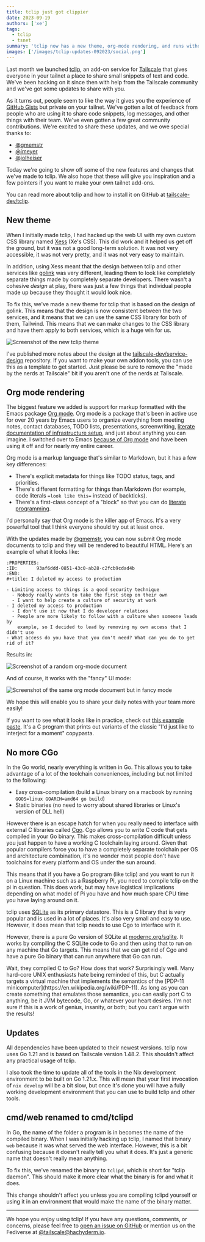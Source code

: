 ```yaml
---
title: tclip just got clippier
date: 2023-09-19
authors: ['xe']
tags:
  - tclip
  - tsnet
summary: 'tclip now has a new theme, org-mode rendering, and runs without CGo.'
images: ['/images/tclip-updates-092023/social.png']
---
```


Last month we launched [tclip](https://github.com/tailscale-dev/tclip), an add-on service for [Tailscale](https://tailscale.com) that gives everyone in your tailnet a place to share small snippets of text and code. We've been hacking on it since then with help from the Tailscale community and we've got some updates to share with you.

As it turns out, people seem to like the way it gives you the experience of [GitHub Gists](https://docs.github.com/en/get-started/writing-on-github/editing-and-sharing-content-with-gists/creating-gists) but private on your tailnet. We've gotten a lot of feedback from people who are using it to share code snippets, log messages, and other things with their team. We've even gotten a few great community contributions. We're excited to share these updates, and we owe special thanks to:

- [@gmemstr](https://github.com/gmemstr)
- [@imeyer](https://github.com/imeyer)
- [@jolheiser](https://github.com/jolheiser)

Today we're going to show off some of the new features and changes that we've made to tclip. We also hope that these will give you inspiration and a few pointers if you want to make your own tailnet add-ons.

You can read more about tclip and how to install it on GitHub at [tailscale-dev/tclip](https://github.com/tailscale-dev/tclip).

<HeroImage
  src="/images/tclip-updates-092023/contrails.jpg"
  desc="A photo of the East Berlin TV tower with contrails in the sky. Shot on a Nikon D3300 with a 35mm f/1.8 lens by Xe Iaso."
  width={2000}
  height={850}
/>

## New theme

When I initially made tclip, I had hacked up the web UI with my own custom CSS library named [Xess](https://github.com/Xe/Xess) (Xe's CSS). This did work and it helped us get off the ground, but it was not a good long-term solution. It was not very accessible, it was not very pretty, and it was not very easy to maintain.

In addition, using Xess meant that the design between tclip and other services like [golink](https://github.com/tailscale/golink) was very different, leading them to look like completely separate things made by completely separate developers. There wasn't a cohesive _design_ at play, there was just a few things that individual people made up because they thought it would look nice.

To fix this, we've made a new theme for tclip that is based on the design of golink. This means that the design is now consistent between the two services, and it means that we can use the same CSS library for both of them, Tailwind. This means that we can make changes to the CSS library and have them apply to both services, which is a huge win for us.

![Screenshot of the new tclip theme](/images/tclip-updates-092023/new-ui.png)

I've published more notes about the design at the [tailscale-dev/service-design](https://github.com/tailscale-dev/service-design) repository. If you want to make your own addon tools, you can use this as a template to get started. Just please be sure to remove the "made by the nerds at Tailscale" bit if you aren't one of the nerds at Tailscale.

## Org mode rendering

The biggest feature we added is support for markup formatted with the Emacs package [Org mode](https://orgmode.org/). Org mode is a package that's been in active use for over 20 years by Emacs users to organize everything from meeting notes, contact databases, TODO lists, presentations, screenwriting, [literate documentation of infrastructure setup](https://howardism.org/Technical/Emacs/literate-devops.html), and just about anything you can imagine. I switched over to Emacs [because of Org mode](https://xeiaso.net/blog/org-mode-flow-2020-09-08) and have been using it off and for nearly my entire career.

Org mode is a markup language that's similar to Markdown, but it has a few key differences:

- There's explicit metadata for things like TODO status, tags, and priorities.
- There's different formatting for things than Markdown (for example, code literals `=look like this=` instead of backticks).
- There's a first-class concept of a "block" so that you can do [literate programming](https://www.offerzen.com/blog/literate-programming-empower-your-writing-with-emacs-org-mode).

I'd personally say that Org mode is the killer app of Emacs. It's a very powerful tool that I think everyone should try out at least once.

With the updates made by [@gmemstr](https://github.com/gmemstr), you can now submit Org mode documents to tclip and they will be rendered to beautiful HTML. Here's an example of what it looks like:

```
:PROPERTIES:
:ID:       93af6ddd-0851-43c0-ab28-c2fcb9cdad4b
:END:
#+title: I deleted my access to production

- Limiting access to things is a good security technique
  - Nobody really wants to take the first step on their own
  - I want to help create a culture of security at work
- I deleted my access to production
  - I don't use it now that I do developer relations
  - People are more likely to follow with a culture when someone leads by
    example, so I decided to lead by removing my own access that I didn't use
- What access do you have that you don't need? What can you do to get rid of it?
```

Results in:

![Screenshot of a random org-mode document](/images/tclip-updates-092023/org-mode-doc.png)

And of course, it works with the "fancy" UI mode:

![Screenshot of the same org mode document but in fancy mode](/images/tclip-updates-092023/org-mode-fancy.png)

We hope this will enable you to share your daily notes with your team more easily!

If you want to see what it looks like in practice, check out [this example paste](https://paste.shark-harmonic.ts.net/paste/696b9b02-90ac-4adc-a33d-d749bb6f460f). It's a C program that prints out variants of the classic "I'd just like to interject for a moment" copypasta.

## No more CGo

In the Go world, nearly everything is written in Go. This allows you to take advantage of a lot of the toolchain conveniences, including but not limited to the following:

- Easy cross-compilation (build a Linux binary on a macbook by running `GOOS=linux GOARCH=amd64 go build`)
- Static binaries (no need to worry about shared libraries or Linux's version of DLL hell)

However there is an escape hatch for when you really need to interface with external C libraries called [Cgo](https://pkg.go.dev/cmd/cgo). Cgo allows you to write C code that gets compiled in your Go binary. This makes cross-compilation difficult unless you just happen to have a working C toolchain laying around. Given that popular compilers force you to have a completely separate toolchain per OS and architecture combination, it's no wonder most people don't have toolchains for every platform and OS under the sun around.

This means that if you have a Go program (like tclip) and you want to run it on a Linux machine such as a Raspberry Pi, you need to compile tclip on the pi in question. This does work, but may have logistical implications depending on what model of Pi you have and how much spare CPU time you have laying around on it.

tclip uses [SQLite](https://sqlite.org) as its primary datastore. This is a C library that is very popular and is used in a lot of places. It's also very small and easy to use. However, it does mean that tclip needs to use Cgo to interface with it.

However, there is a pure Go version of SQLite at [modernc.org/sqlite](https://pkg.go.dev/modernc.org/sqlite). It works by compiling the C SQLite code to Go and then using that to run on any machine that Go targets. This means that we can get rid of Cgo and have a pure Go binary that can run anywhere that Go can run.

<XesiteConv name="Aoi" mood="wut">
  Wait, they compiled C to Go? How does that work?
</XesiteConv>

<XesiteConv name="Mara" mood="hacker">
  Surprisingly well. Many hard-core UNIX enthusiasts hate being reminded of this, but C actually
  targets a virtual machine that implements the semantics of the [PDP-11
  minicomputer](https://en.wikipedia.org/wiki/PDP-11). As long as you can create something that
  emulates those semantics, you can easily port C to anything, be it JVM bytecode, Go, or whatever
  your heart desires. I'm not sure if this is a work of genius, insanity, or both; but you can't
  argue with the results!
</XesiteConv>

## Updates

All dependencies have been updated to their newest versions. tclip now uses Go 1.21 and is based on Tailscale version 1.48.2. This shouldn't affect any practical usage of tclip.

I also took the time to update all of the tools in the Nix development environment to be built on Go 1.21.x. This will mean that your first invocation of `nix develop` will be a bit slow, but once it's done you will have a fully working development environment that you can use to build tclip and other tools.

## cmd/web renamed to cmd/tclipd

In Go, the name of the folder a program is in becomes the name of the compiled binary. When I was initially hacking up tclip, I named that binary `web` because it was what served the web interface. However, this is a bit confusing because it doesn't really tell you what it does. It's just a generic name that doesn't really mean anything.

To fix this, we've renamed the binary to `tclipd`, which is short for "tclip daemon". This should make it more clear what the binary is for and what it does.

This change shouldn't affect you unless you are compiling tclipd yourself or using it in an environment that would make the name of the binary matter.

---

We hope you enjoy using tclip! If you have any questions, comments, or concerns, please feel free to [open an issue on GitHub](https://github.com/tailscale-dev/tclip) or mention us on the Fediverse at [@tailscale@hachyderm.io](https://hachyderm.io/@tailscale).
